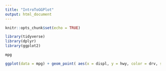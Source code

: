 ```yaml
---
title: "IntroToGGPlot"
output: html_document
---
```


```r
knitr::opts_chunk$set(echo = TRUE)

library(tidyverse)
library(dplyr)
library(ggplot2)
```

```r

mpg

ggplot(data = mpg) + geom_point( aes(x = displ, y = hwy, color = drv, size = class) )
```